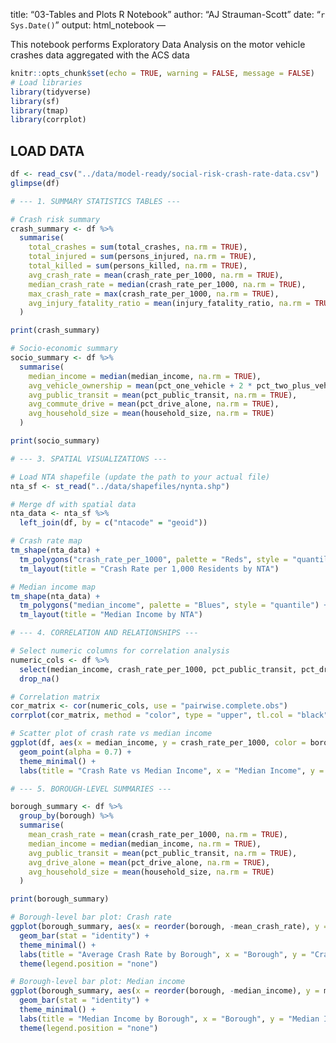 
title: "03-Tables and Plots R Notebook"
author: "AJ Strauman-Scott"
date: "`r Sys.Date()`"
output: html_notebook
---

This notebook performs Exploratory Data Analysis on the motor vehicle crashes data aggregated with the ACS data

```r
knitr::opts_chunk$set(echo = TRUE, warning = FALSE, message = FALSE)
# Load libraries
library(tidyverse)
library(sf)
library(tmap)
library(corrplot)
```

## LOAD DATA

```r
df <- read_csv("../data/model-ready/social-risk-crash-rate-data.csv")
glimpse(df)
```

```r
# --- 1. SUMMARY STATISTICS TABLES ---

# Crash risk summary
crash_summary <- df %>%
  summarise(
    total_crashes = sum(total_crashes, na.rm = TRUE),
    total_injured = sum(persons_injured, na.rm = TRUE),
    total_killed = sum(persons_killed, na.rm = TRUE),
    avg_crash_rate = mean(crash_rate_per_1000, na.rm = TRUE),
    median_crash_rate = median(crash_rate_per_1000, na.rm = TRUE),
    max_crash_rate = max(crash_rate_per_1000, na.rm = TRUE),
    avg_injury_fatality_ratio = mean(injury_fatality_ratio, na.rm = TRUE)
  )

print(crash_summary)

# Socio-economic summary
socio_summary <- df %>%
  summarise(
    median_income = median(median_income, na.rm = TRUE),
    avg_vehicle_ownership = mean(pct_one_vehicle + 2 * pct_two_plus_vehicles, na.rm = TRUE),
    avg_public_transit = mean(pct_public_transit, na.rm = TRUE),
    avg_commute_drive = mean(pct_drive_alone, na.rm = TRUE),
    avg_household_size = mean(household_size, na.rm = TRUE)
  )

print(socio_summary)

# --- 3. SPATIAL VISUALIZATIONS ---

# Load NTA shapefile (update the path to your actual file)
nta_sf <- st_read("../data/shapefiles/nynta.shp")

# Merge df with spatial data
nta_data <- nta_sf %>%
  left_join(df, by = c("ntacode" = "geoid"))

# Crash rate map
tm_shape(nta_data) +
  tm_polygons("crash_rate_per_1000", palette = "Reds", style = "quantile") +
  tm_layout(title = "Crash Rate per 1,000 Residents by NTA")

# Median income map
tm_shape(nta_data) +
  tm_polygons("median_income", palette = "Blues", style = "quantile") +
  tm_layout(title = "Median Income by NTA")

# --- 4. CORRELATION AND RELATIONSHIPS ---

# Select numeric columns for correlation analysis
numeric_cols <- df %>%
  select(median_income, crash_rate_per_1000, pct_public_transit, pct_drive_alone, poverty_rate) %>%
  drop_na()

# Correlation matrix
cor_matrix <- cor(numeric_cols, use = "pairwise.complete.obs")
corrplot(cor_matrix, method = "color", type = "upper", tl.col = "black", tl.srt = 45)

# Scatter plot of crash rate vs median income
ggplot(df, aes(x = median_income, y = crash_rate_per_1000, color = borough)) +
  geom_point(alpha = 0.7) +
  theme_minimal() +
  labs(title = "Crash Rate vs Median Income", x = "Median Income", y = "Crash Rate per 1,000")

# --- 5. BOROUGH-LEVEL SUMMARIES ---

borough_summary <- df %>%
  group_by(borough) %>%
  summarise(
    mean_crash_rate = mean(crash_rate_per_1000, na.rm = TRUE),
    median_income = median(median_income, na.rm = TRUE),
    avg_public_transit = mean(pct_public_transit, na.rm = TRUE),
    avg_drive_alone = mean(pct_drive_alone, na.rm = TRUE),
    avg_household_size = mean(household_size, na.rm = TRUE)
  )

print(borough_summary)

# Borough-level bar plot: Crash rate
ggplot(borough_summary, aes(x = reorder(borough, -mean_crash_rate), y = mean_crash_rate, fill = borough)) +
  geom_bar(stat = "identity") +
  theme_minimal() +
  labs(title = "Average Crash Rate by Borough", x = "Borough", y = "Crash Rate per 1,000") +
  theme(legend.position = "none")

# Borough-level bar plot: Median income
ggplot(borough_summary, aes(x = reorder(borough, -median_income), y = median_income, fill = borough)) +
  geom_bar(stat = "identity") +
  theme_minimal() +
  labs(title = "Median Income by Borough", x = "Borough", y = "Median Income ($)") +
  theme(legend.position = "none")
```